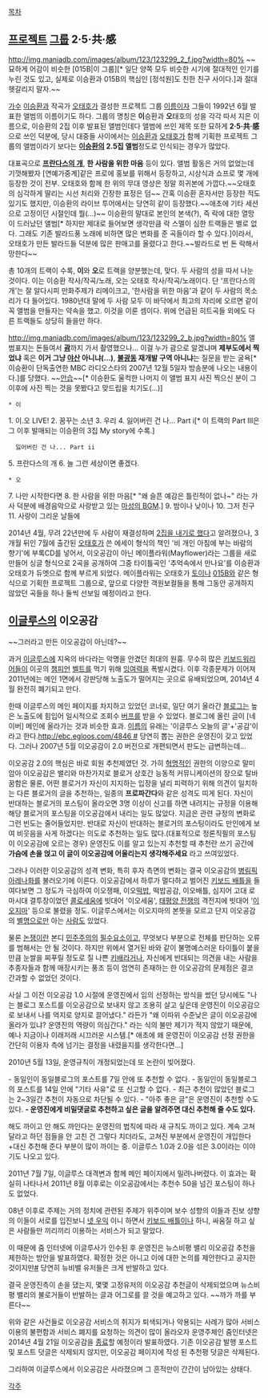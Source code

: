 [[목차]]

== [[프로젝트]] [[그룹]] 2·5·共·感 ==
http://img.maniadb.com/images/album/123/123299_2_f.jpg?width=80%
~~묘하게 어감이 비슷한 [015B|이 그룹][* 일단 양쪽 모두 비슷한 시기에 절대적인 인기를 누린 것도 있고, 실제로 이승환과 015B의 핵심인 [정석원]도 친한 친구 사이다.]과 절대 헷갈리지 말자.~~

[[가수]] [[이승환]]과 작곡가 [[오태호]]가 결성한 프로젝트 그룹 [[이름]]이자 그들이 1992년 6월 발표한 앨범의 이름이기도 하다. 그룹의 명칭은 '''이'''승환과 '''오'''태호의 성을 각각 따서 지은 이름으로, 이승환의 2집 이후 발표된 앨범인데다 앨범에 쓰인 제목 또한 묘하게 '''2·5·共·感'''으로 쓰인 덕분에, 당시 대중들 사이에서는 [[이승환]]과 [[오태호]]가 함께 기획한 프로젝트 그룹의 앨범이라기 보다는 '''[[이승환]]의 2.5집 앨범'''정도로 인식되는 경우가 많았다. 

{{{#!html
<iframe width="560" height="315" src="https://www.youtube.com/embed/YDVPZgT6X3w" frameborder="0" allowfullscreen></iframe>
}}}

대표곡으로 '''[[플랜더스의 개|프란다스의 개]]''', '''한 사람을 위한 마음''' 등이 있다. 앨범 활동은 거의 없었는데  기껏해봤자 [연예가중계]같은 프로에 홍보를 위해서 등장하고, 시상식과 쇼프로 몇 개에 등장한 것이 전부. 오태호와 함께 한 위의 무대 영상은 정말 희귀본에 가깝다.~~오태호의 심각하게 딸리는 시선 처리와 긴장한 표정은 덤~~  간혹 이승환 혼자서만 등장한 적도 있기도 했지만, 이승환의 라이브 투어에서는 당연히 같이 등장했다.~~애초에 기타 세션으로 고정이던 시절인데 뭘(...)~~  이승환의 말대로 본인의 본색(?), 즉 락에 대한 열망이 드러났던 앨범[* 하지만 제대로 들어보면 생각만큼 락 스멜이 심한 트랙들은 별로 없다. 그래도 기존 발라드풍 노래에 비하면 많은 변화를 준 곡들이라 할 수 있다.]이라서, 오태호가 만든 발라드들 덕분에 많은 판매고를 올렸다고 한다.~~발라드로 번 돈 락해서 망한다~~

총 10개의 트랙이 수록, '''이'''와 '''오'''로 트랙을 양분했는데, 맞다. 두 사람의 성을 따서 나눈 것이다. 이는 이승환 작사/작곡/노래, 오는 오태호 작사/작곡/노래이다. 단 '프란다스의 개'는 잘 알다시피 만화주제가 리메이크고, '한사람을 위한 마음'과 같이 두 사람의 목소리가 다 들어있다. 1980년대 말에 두 사람 모두 이 바닥에서 최고의 자리에 오르면 같이 꼭 앨범을 만들자는 약속을 했고. 이것을 이룬 셈이다. 위에 언급된 히트곡들 외에도 다른 트랙들도 상당히 들을만 하다.


http://img.maniadb.com/images/album/123/123299_2_b.jpg?width=80%
앨범표지는 돈들여서 '''[[괌]]'''까지 가서 촬영했으나... 이걸 누가 괌으로 알겠냐며 '''제부도에서 찍었냐''' 혹은 '''이거 그냥 [[야산]] 아니냐(...)''', '''[[불광동]] 재개발 구역 아니냐'''는 질문을 받는 굴욕[* 이승환이 단독출연한 MBC 라디오스타의 2007년 12월 5일자 방송분에 나오는 내용이다.]를 당했다. ~~[[안습]]~~[* 이승환도 울컥한 나머지 이 앨범 표지 사진 찍으신 분이 그 이후에 사진 찍는 것을 못봤다고 맞드립을 치기도(...)]

 * 이
1. 이.오 LIVE!
2. 꿈꾸는 소년
3. 우리
4. 잃어버린 건 나... Part i[* 이 트랙의 Part III은 그 이후 발매되는 이승환의 3집 My story에 수록.]
   잃어버린 건 나... Part ii
5. 프란다스의 개
6. 늘 그런 세상이면 좋겠다.

 * 오
7. 나만 시작한다면
8. 한 사람을 위한 마음[* "왜 슬픈 예감은 틀린적이 없나~" 라는 가사 덕분에 배경음악으로 사랑받고 있는 [[마성의 BGM]].]
9. 밤이나 낮이나
10. 그저 친구
11. 사랑이 그리운 날들에

2014년 4월, 무려 22년만에 두 사람이 재결성하며 [http://news.naver.com/main/read.nhn?mode=LSD&mid=sec&sid1=106&oid=073&aid=0002413371 2집을 내기로 했다]고 알려졌으나, 3개월 뒤인 7월에 출간된 [[오태호]]가 쓴 에세이 형식의 책인 '비 개인 아침에 부는 바람의 향기'에 부록CD를 넣어서, 이오공감이 아닌 메이플라워(Mayflower)라는 그룹을 새로 만들어 싱글 형식으로 2곡을 공개하여 그중 타이틀곡인 '추억속에서 만나요'를 이승환과 오태호가 듀엣으로 함께 부르게 되었다. 메이플라워는 오태호가 [[토이]]나 [[015B]]와 같은 형식으로 기획한 프로젝트 그룹으로, 앞으로 다양한 객원보컬들을 통해 그동안 공개하지 않았던 곡들을 하나 둘씩 선보일 예정이라고 한다.
== [[이글루스]]의 이오공감 ==
~~그러라고 만든 이오공감이 아닌데?~~

과거 [[이글루스]]에 지옥의 바다라는 악명을 안겼던 최대의 원흉. 무수히 많은 [[키보드워리어]]들이 이곳의 [[챔피언]] [[벨트]]를 먹기 위해 [[잉여]]력을 폭발시켰다. 이후 각종문제가 이어져 2011년에는 메인 1면에서 강판당해 노출도가 떨어지는 곳으로 유배되었으며, 2014년 4월 완전히 폐기되고 만다.

한때 이글루스의 메인 페이지를 차지하고 있었던 코너로, 일단 여기 올라간 [[블로그]]는 높은 노출도에 힘입어 일시적으로 조회수 [[버프]]를 받을 수 있었다. 블로그에 올린 글이 [네이버] 메인에 올라가는 것과 비슷한 효과. [[이름]]의 유래는 '이글루스 오늘의 글'+'공감'이라고 한다.[[http://ebc.egloos.com/4846 #]] 당연히 뽑는 권한은 운영진이 갖고 있었다. 그러나 2007년 5월 이오공감이 2.0 버전으로 개편되면서 판도는 급변하는데...

이오공감 2.0의 핵심은 바로 회원 추천제였던 것. 가히 [[혁명]]적인 권한의 이양으로 말미암아 이오공감은 밸리와 마찬가지로 블로거 상호간 능동적 커뮤니케이션의 장으로 탈바꿈함은 물론, 어떤 블로거가 자신이 지지하는 입장을 널리 피력하기 위해 의견이 일치하는 다른 블로거의 글을 추천하는, 일종의 '''프로파간다'''와 같은 성격도 띠게 된다. 자신이 반대하는 블로거의 포스팅이 올라오면 3명 이상이 신고를 하면 내려지는 규정을 이용해 해당 블로거의 포스팅을 이오공감에서 내리는 일도 많았다. 지금은 관련 규정의 변화로 그런 빈도는 줄어들었지만. 반대로 자신이 반대하는 블로거의 포스팅이라도 만인에게 보여 비웃음을 사게 하겠다는 의도로 추천하는 일도 많다.(대표적으로 정론직필의 포스팅이 이오공감에 오르는 경우) 운영진도 이를 알고 있는지 추천할 때 추천란 쓰기 공간에 '''가슴에 손을 얹고 이 글이 이오공감에 어울리는지 생각해주세요''' 라고 쓰여있었다.

그러나 이러한 이오공감의 성격 변화, 특히 후자 측면의 변화는 결국 이오공감의 [[병림픽]] [[아레나]]화를 불러오기에 이른다. 이오공감에서 하루가 멀다하고 벌어진 [[키보드 배틀]]을 들여다보면 그 정도가 극심하여 이오쟁패, 이오[[떡밥]], 떡밥공감, 이오배틀, 심지어 고대 로마시대 결투장이었던 [[콜로세움]]에 빗대어 '이오세움', [[태평양 전쟁]]의 격전지에 빗대어 '[[이오지마]]' 등으로 불렸을 정도. 이글루스에서는 이오지마의 본뜻을 모르고 단지 이오공감의 [[별명]]으로만 아는 [[사람]]도 있었다.

물론 [[논쟁]]이란 본디 [[민주주의]]의 [[필수요소]]이고, 무엇보다 부분으로 전체를 판단하는 오류를 범해서는 안 될 것이다. 하지만 위에서 열거된 바와 같이 불명예스러운 타이틀이 붙을 만큼 눈쌀을 찌푸릴 정도로 질 나쁜 [[키배]]라거나, 자신에게 반대되는 의견을 내는 사람을 추종자들과 함께 매장시키는 풍조 등이 엄연히 존재하는 한 이오공감의 문제점은 결코 간과할 수 없었던 것이다.

사실 그 이전 이오공감 1.0 시절에 운영진에서 임의 선정하는 방식을 썼던 당시에도 "나는 블로그 포스트를 이오공감으로 보내지 않고 조용히 살고 싶은데 운영진이 이오공감으로 보내서 나를 억지로 양지로 끌어냈다." 라든가 "왜 이따위 수준낮은 글이 이오공감에 올라가 있냐? 운영진의 역량이 의심간다." 라는 식의 불만 제기가 적지 않았기 때문에, 예나 지금이나 이래저래 시끄러운 시스템.[* 애초에 왜 운영진이 이오공감 선정 권한을 간단히 이용자 측에 넘기는 결정을 내렸을지를 생각한다면...]


2010년 5월 13일, 운영규칙이 개정되었는데 또 논란이 빚어졌다.

- 동일인이 동일블로그의 포스트를 7일 안에 또 추천할 수 없다.
- 동일인이 동일블로그의 포스트를 14일 안에 "기타 사유"로 또 신고할 수 없다.
- 최근 추천이 많았던 블로그는 2~3일간 추천이 자동으로 차단될 수 있다.
- "아주 좋은 글"은 운영진이 추천할 수도 있다.
'''- 운영진에게 비밀댓글로 추천하고 싶은 글을 알려주면 대신 추천해 줄 수도 있다.'''

해도 까이고 안 해도 까인다는 운영진의 법칙에 따라 새 규칙도 까이고 있다. 계속 고쳐달라고 하던 점들을 안 고친 건 그렇다 치더라도, 고쳐진 부분에서 운영진이 개입한다+대신 추천해 준다 부분이 많이 까이는 중. 이글루스 1.0과 2.0을 섞은 3.0이라는 이야기도 나오고 있다.

2011년 7월 7일, 이글루스 대격변과 함께 메인 페이지에서 밀려나버렸다. 이 효과는 확실히 나타나서 2011년 8월 이후로는 이오공감에서는 추천수 50을 넘긴 포스팅이 하나도 없었다.

08년 이후로 주제는 거의 정치에 관련된 주제가 위주이며 보수 성향의 이들과 진보 성향의 이들이 서로를 입진보니 [[넷 우익]] 이니 하면서 [[키보드 배틀]]이나 하니, 싸움질 하고 싶은 사람들만 끼리끼리 이용하는 서비스가 되고 말았다. 

이 때문에 줌 인터넷에 이글루사가 인수된 후 운영진은 뉴스비평 밸리 이오공감 추천을 제한하는 방안을 발표하였다. 확정한 것은 아니고 이에 대한 논의를 제안한다고 공지한 것이지만[http://ebc.egloos.com/8392 #] 당연히 뉴비밸 유저들은 크게 반발하고 있다.

결국 운영진측이 손을 댔는지, 몇몇 고정유저의 이오공감 추천글이 삭제되었으며 뉴스비평 밸리의 불로거들이 반발하는 글과 어그로를 끌 것을 예고하고 있다. ~~까가 까를 부른다~~

위와 같은 사건들로 이오공감 서비스의 취지가 퇴색되거나 악용되는 사례가 많아 서비스 이용의 불편함과 서비스 폐지를 요청하는 의견이 많이 올라오자 운영주체인 줌인터넷은 2014년 4월 21일 이오공감을 [http://ebc.egloos.com/8408 종료]할 예정이라 발표하였다. 기존 이오공감 발행 포스트 및 포스트 덧글은 삭제되지 않지만, 이오공감 페이지에 작성 된 추천평 덧글은 삭제된다.

그리하여 이글루스에서 이오공감은 사라졌으며 그 흔적만이 간간이 남아있는 상태다.

[[각주]]
